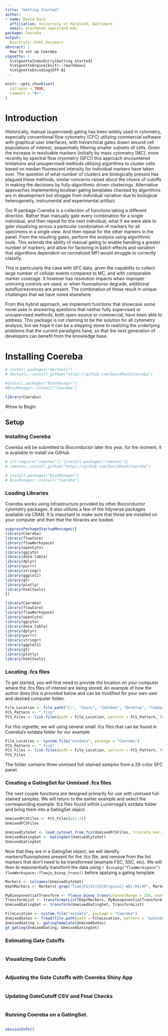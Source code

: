 ```yaml
---
title: "Getting Started"
author:
- name: David Rach
  affiliation: University of Maryland, Baltimore
  email: drach@som.umaryland.edu
package: Coereba
output:
  BiocStyle::html_document
abstract: |
  How to set up Coereba
vignette: |
  %\VignetteIndexEntry{Getting Started}
  %\VignetteEngine{knitr::rmarkdown}
  %\VignetteEncoding{UTF-8}
---
```


```r
knitr::opts_chunk$set(
  collapse = TRUE,
  comment = "#>"
)
```

# Introduction

Historically, manual (supervised) gating has been widely used in cytometry, especially conventional flow cytometry (CFC) utilizing commercial software with graphical user interfaces, with hierarchical gates drawn around cell populations of interest, sequentially filtering smaller subsets of cells. Given the increase in resolvable markers (initially by mass cytometry (MC), more recently by spectral flow ctyometry (SFC)) this approach encountered limitations and unsupervised methods utilizing algorithms to cluster cells based on median fluorescent intensity for individual markers have taken over. The question of what number of clusters are biologically present has plagued these methods, similar concerns raised about the choice of cutoffs in making the decisions by fully-algorithmic driven clusterings. Alternative approaches implementing boolean gating templates checked by algorithms are in development but struggle from individual variation due to biological heterogeneity, instrumental and experimental artifact. 

Our R package Coereba is a collection of functions taking a different direction. Rather than manually gate every combination for a single individual, and then repeat for the next individual, what if we were able to gate visualizing across a particular combination of markers for all specimens in a single view. And then repeat for the other markers in the panel. From the resulting gates, perform the analysis using algorithmic tools.  This extends the ability of manual gating to enable handling a greater number of markers, and allow for factoring in batch effects and variation that algorithms dependent on normalized MFI would struggle to correctly classify. 

This is particularly the case with SFC data, given the capability to collect large number of cellular events compared to MC, and with comparable marker coverage. It however has resolution impacts when improper unmixing controls are used, or when fluorophores degrade, additional autofluorescences are present. The combination of these result in unique challenges that we have noted elsewhere. 

From this hybrid approach, we implement functions that showcase some novel uses in answering questions that neither fully supervised or unsupervised methods, both open-source or commercial, have been able to address. This package is not claiming to be the solution for all cytometry analysis, but we hope it can be a stepping stone to realizing the underlying problems that the current paradigms have, so that the next generation of developers can benefit from the knowledge base. 

# Installing Coereba

```r
# install.packages("devtools")
# devtools::install_github("https://github.com/DavidRach/Coereba")

#install.packages("BiocManager")
#BiocManager::install("Coereba")

library(Coereba)
```

#How to Begin

## Setup

### Installing Coereba

Coereba will be submitted to Bioconductor later this year, for the moment, it is available to install via GitHub. 

```r
# if(!require("remotes")) {install.packages("remotes")}
# remotes::install_github("https://github.com/DavidRach/Coereba")

# install.packages("BiocManager")
# BiocManager::install("Coereba")
```

### Loading Libraries

Coereba works using infrastructure provided by other Bioconductor cytometry packages. It also utilizes a few of the tidyverse packages available via CRAN. It is important to make sure that these are installed on your computer and then that the libraries are loaded. 

```r
suppressPackageStartupMessages({
library(Coereba)
library(flowCore)
library(flowWorkspace)
library(openCyto)
library(ggcyto)  
library(data.table)
library(dplyr)
library(purrr) 
library(stringr)
library(ggplot2)
library(gt)
library(plotly)
library(htmltools)
})
```

```r
library(Coereba)
library(flowCore)
library(flowWorkspace)
library(openCyto)
library(ggcyto)  
library(data.table)
library(dplyr)
library(purrr) 
library(stringr)
library(ggplot2)
library(gt)
library(plotly)
library(htmltools)
```

### Locating .fcs files
To get started, you will first need to provide the location on your computer where the .fcs files of interest are being stored. An example of how the author does this is provided below and can be modified for your own user and desired computer folder. 

```r
File_Location <- file.path("C:", "Users", "JohnDoe", "Desktop", "TodaysExperiment")
FCS_Pattern <- ".fcs$"
FCS_Files <- list.files(path = File_Location, pattern = FCS_Pattern, full.names = TRUE, recursive = FALSE)
```

For this vignette, we will using several small .fcs files that can be found in Coereba's extdata folder for our example. 

```r
File_Location <- system.file("extdata", package = "Coereba")
FCS_Pattern <- ".fcs$"
FCS_Files <- list.files(path = File_Location, pattern = FCS_Pattern, full.names = TRUE, recursive = FALSE)
FCS_Files
```

The folder contains three unmixed full-stained samples from a 29-color SFC panel. 

### Creating a GatingSet for Unmixed .fcs files
The next couple functions are designed primarily for use with unmixed full-stained samples. We will return to the earlier example and select the corresponding example .fcs files found within Luciernaga's extdata folder and bring them into a GatingSet object.

```r
UnmixedFCSFiles <- FCS_Files[c(1:3)]
UnmixedFCSFiles
```

```r
UnmixedCytoSet <- load_cytoset_from_fcs(UnmixedFCSFiles, truncate_max_range = FALSE, transform = FALSE)
UnmixedGatingSet <- GatingSet(UnmixedCytoSet)
UnmixedGatingSet
```

Now that they are in a GatingSet object, we will identify markers/fluorophores present for the .fcs file, and remove from the list markers that don't need to be transformed (example FSC, SSC, etc). We will then bi-exponentially transform the data using `r Biocpkg("flowWorkspace")` `flowWorkspace::flowjo_biexp_trans()` before applying a gating template. 

```r
Markers <- colnames(UnmixedCytoSet)
KeptMarkers <- Markers[-grep("Time|FS|SC|SS|Original|-W$|-H$|AF", Markers)]

MyBiexponentialTransform <- flowjo_biexp_trans(channelRange = 256, maxValue = 1000000, pos = 4.5, neg = 0, widthBasis = -1000)
TransformList <- transformerList(KeptMarkers, MyBiexponentialTransform)
UnmixedGatingSet <- transform(UnmixedGatingSet, TransformList)

FileLocation <- system.file("extdata", package = "Coereba")
UnmixedGates <- fread(file.path(path = FileLocation, pattern = 'GatesUnmixed.csv'))
UnmixedGating <- gatingTemplate(UnmixedGates)
gt_gating(UnmixedGating, UnmixedGatingSet)
```

### Estimating Gate Cutoffs

```r

```

### Visualizing Gate Cutoffs

```r

```

### Adjusting the Gate Cutoffs with Coereba Shiny App

```r

```

### Updating GateCutoff CSV and Final Checks

```r

```

### Running Coereba on a GatingSet.

```r

```


```r
sessionInfo()
```
